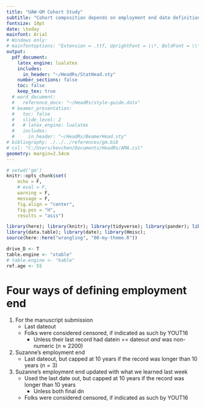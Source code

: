 ```yaml
---
title: "UAW-GM Cohort Study"
subtitle: "Cohort composition depends on employment end date definition"
fontsize: 10pt
date: \today
mainfont: Arial
# Windows only:
# mainfontoptions: "Extension = .ttf, UprightFont = \\*, BoldFont = \\*bd, ItalicFont = \\*i, BoldItalicFont = \\*bi"
output:
  pdf_document:
    latex_engine: lualatex
    includes:
      in_header: "~/HeadRs/StatHead.sty"
    number_sections: false
    toc: false
    keep_tex: true
  # word_document:
  #   reference_docx: "~/HeadRs/style-guide.dotx"
  # beamer_presentation:
  #   toc: false
  #   slide_level: 2
  #   # latex_engine: lualatex
  #   includes:
  #     in_header: "~/HeadRs/BeamerHead.sty"
# bibliography: ./../../references/gm.bib
# csl: "C:/Users/kevchen/Documents/HeadRs/AMA.csl"
geometry: margin=2.54cm
---
```


```r
# setwd('gm')
knitr::opts_chunk$set(
	echo = F,
	# eval = F,
	warning = F,
	message = F,
	fig.align = "center",
	fig.pos = "H",
	results = "asis")

library(here); library(knitr); library(tidyverse); library(pander); library(xtable)
library(data.table); library(date); library(Hmisc);
source(here::here("wrangling", "00-my-theme.R"))

drive_D <- T
table.engine <- "xtable"
# table.engine <- "kable"
ref.age <- 55

```

# Four ways of defining employment end

1. For the manuscript submission
	- Last dateout
	- Folks were considered censored, if indicated as such by YOUT16
		- Unless their last record had datein == dateout _and_ was non-numeric ($n \approx 2200$)
2. Suzanne's employment end
	- Last dateout, but capped at 10 years if the record was longer than 10 years ($n = 3$)
3. Suzanne's employment end updated with what we learned last week
	- Used the last date out, but capped at 10 years if the record was longer than 10 years
		- Unless both final dn
	- Folks were considered censored, if indicated as such by YOUT16